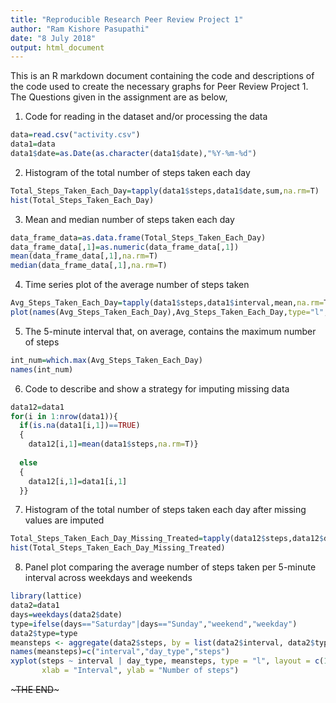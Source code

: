 ---
title: "Reproducible Research Peer Review Project 1"
author: "Ram Kishore Pasupathi"
date: "8 July 2018"
output: html_document
---

This is an R markdown document containing the code and descriptions of the code used to create the necessary graphs for Peer Review Project 1. The Questions given in the assignment are as below,

1) Code for reading in the dataset and/or processing the data
```{r}
data=read.csv("activity.csv")
data1=data
data1$date=as.Date(as.character(data1$date),"%Y-%m-%d")
```


2) Histogram of the total number of steps taken each day
```{r fig.width=6, fig.height=4}
Total_Steps_Taken_Each_Day=tapply(data1$steps,data1$date,sum,na.rm=T)
hist(Total_Steps_Taken_Each_Day)
```


3) Mean and median number of steps taken each day
```{r fig.width=6, fig.height=4}
data_frame_data=as.data.frame(Total_Steps_Taken_Each_Day)
data_frame_data[,1]=as.numeric(data_frame_data[,1])
mean(data_frame_data[,1],na.rm=T)
median(data_frame_data[,1],na.rm=T)
```


4) Time series plot of the average number of steps taken
```{r fig.width=6, fig.height=4}
Avg_Steps_Taken_Each_Day=tapply(data1$steps,data1$interval,mean,na.rm=T)
plot(names(Avg_Steps_Taken_Each_Day),Avg_Steps_Taken_Each_Day,type="l",xlab="Date",ylab="Avg Steps", main="Avg Steps across Date")
```


5) The 5-minute interval that, on average, contains the maximum number of steps
```{r fig.width=6, fig.height=4}
int_num=which.max(Avg_Steps_Taken_Each_Day)
names(int_num)
```


6) Code to describe and show a strategy for imputing missing data
```{r fig.width=6, fig.height=4}
data12=data1
for(i in 1:nrow(data1)){
  if(is.na(data1[i,1])==TRUE)
  {
    data12[i,1]=mean(data1$steps,na.rm=T)}
  
  else
  {
    data12[i,1]=data1[i,1]
  }}
```


7) Histogram of the total number of steps taken each day after missing values are imputed
```{r fig.width=6, fig.height=4}
Total_Steps_Taken_Each_Day_Missing_Treated=tapply(data12$steps,data12$date,sum,na.rm=T)
hist(Total_Steps_Taken_Each_Day_Missing_Treated)
```


8) Panel plot comparing the average number of steps taken per 5-minute interval across weekdays and weekends
```{r fig.width=6, fig.height=4}
library(lattice)
data2=data1
days=weekdays(data2$date)
type=ifelse(days=="Saturday"|days=="Sunday","weekend","weekday")
data2$type=type
meansteps <- aggregate(data2$steps, by = list(data2$interval, data2$type),mean,na.rm=T)
names(meansteps)=c("interval","day_type","steps")
xyplot(steps ~ interval | day_type, meansteps, type = "l", layout = c(1, 2), 
       xlab = "Interval", ylab = "Number of steps")
```


~~~THE END~~~

